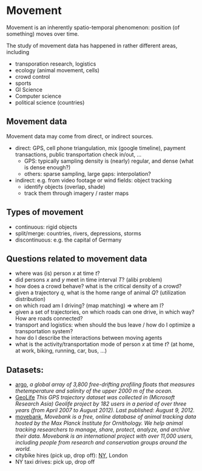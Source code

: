 # Movement

Movement is an inherently spatio-temporal phenomenon: position
(of something) moves over time.

The study of movement data has happened in rather different areas, including

* transporation research, logistics
* ecology (animal movement, cells)
* crowd control
* sports
* GI Science
* Computer science
* political science (countries)

## Movement data

Movement data may come from direct, or indirect sources.

* direct: GPS, cell phone triangulation, mix (google timeline), payment transactions, public transportation check in/out, ...
   - GPS: typically sampling density is (nearly) regular, and dense (what is dense enough?)
   - others: sparse sampling, large gaps: interpolation?
* indirect: e.g. from video footage or wind fields: object tracking
   - identify objects (overlap, shade)
   - track them through imagery / raster maps

## Types of movement

* continuous: rigid objects
* split/merge: countries, rivers, depressions, storms
* discontinuous: e.g. the capital of Germany

## Questions related to movement data

* where was (is) person $x$ at time $t$?
* did persons $x$ and $y$ meet in time interval $T$? (alibi problem)
* how does a crowd behave? what is the critical density of a crowd?
* given a trajectory $q$, what is the home range of animal $Q$? (utilization distribution)
* on which road am I driving? (map matching) $\Rightarrow$ where am I?
* given a set of trajectories, on which roads can one drive, in which way? How are roads connected?
* transport and logistics: when should the bus leave / how do I optimize a transportation system?
* how do I describe the interactions between moving agents
* what is the activity/transportation mode of person $x$ at time $t$? (at home, at work, biking, running, car, bus, ...)


## Datasets:

* [argo](http://www-argo.ucsd.edu/index.html), _a global array of 3,800 free-drifting profiling floats that measures thetemperature and salinity of the upper 2000 m of the ocean._
* [GeoLife](https://www.microsoft.com/en-us/download/details.aspx?id=52367) _This GPS trajectory dataset was collected in (Microsoft Research Asia) Geolife project by 182 users in a period of over three years (from April 2007 to August 2012). Last published: August 9, 2012._
* [movebank](https://www.movebank.org/), _Movebank is a free, online database of animal tracking data hosted by the Max Planck Institute for Ornithology. We help animal tracking researchers to manage, share, protect, analyze, and archive their data. Movebank is an international project with over 11,000 users, including people from research and conservation groups around the world._
* citybike hires (pick up, drop off): [NY](https://www.citibikenyc.com/system-data), London
* NY taxi drives: pick up, drop off
